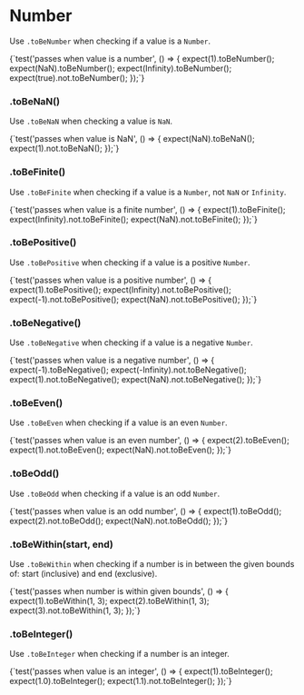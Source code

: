 
# Number

Use `.toBeNumber` when checking if a value is a `Number`.

<TestFile name="toBeNumber">
  {`test('passes when value is a number', () => {
  expect(1).toBeNumber();
  expect(NaN).toBeNumber();
  expect(Infinity).toBeNumber();
  expect(true).not.toBeNumber();
});`}
</TestFile>

### .toBeNaN()

Use `.toBeNaN` when checking a value is `NaN`.

<TestFile name="toBeNaN">
  {`test('passes when value is NaN', () => {
  expect(NaN).toBeNaN();
  expect(1).not.toBeNaN();
});`}
</TestFile>

### .toBeFinite()

Use `.toBeFinite` when checking if a value is a `Number`, not `NaN` or `Infinity`.

<TestFile name="toBeFinite">
  {`test('passes when value is a finite number', () => {
  expect(1).toBeFinite();
  expect(Infinity).not.toBeFinite();
  expect(NaN).not.toBeFinite();
});`}
</TestFile>

### .toBePositive()

Use `.toBePositive` when checking if a value is a positive `Number`.

<TestFile name="toBePositive">
  {`test('passes when value is a positive number', () => {
  expect(1).toBePositive();
  expect(Infinity).not.toBePositive();
  expect(-1).not.toBePositive();
  expect(NaN).not.toBePositive();
});`}
</TestFile>

### .toBeNegative()

Use `.toBeNegative` when checking if a value is a negative `Number`.

<TestFile name="toBeNegative">
  {`test('passes when value is a negative number', () => {
  expect(-1).toBeNegative();
  expect(-Infinity).not.toBeNegative();
  expect(1).not.toBeNegative();
  expect(NaN).not.toBeNegative();
});`}
</TestFile>

### .toBeEven()

Use `.toBeEven` when checking if a value is an even `Number`.

<TestFile name="toBeEven">
  {`test('passes when value is an even number', () => {
  expect(2).toBeEven();
  expect(1).not.toBeEven();
  expect(NaN).not.toBeEven();
});`}
</TestFile>

### .toBeOdd()

Use `.toBeOdd` when checking if a value is an odd `Number`.

<TestFile name="toBeOdd">
  {`test('passes when value is an odd number', () => {
  expect(1).toBeOdd();
  expect(2).not.toBeOdd();
  expect(NaN).not.toBeOdd();
});`}
</TestFile>

### .toBeWithin(start, end)

Use `.toBeWithin` when checking if a number is in between the given bounds of: start (inclusive) and end (exclusive).

<TestFile name="toBeWithin">
  {`test('passes when number is within given bounds', () => {
  expect(1).toBeWithin(1, 3);
  expect(2).toBeWithin(1, 3);
  expect(3).not.toBeWithin(1, 3);
});`}
</TestFile>

### .toBeInteger()

Use `.toBeInteger` when checking if a number is an integer.

<TestFile name="toBeInteger">
  {`test('passes when value is an integer', () => {
  expect(1).toBeInteger();
  expect(1.0).toBeInteger();
  expect(1.1).not.toBeInteger();
});`}
</TestFile>
